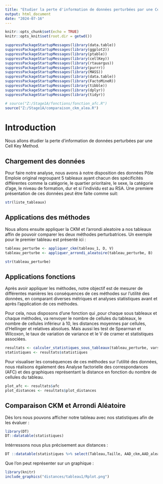 ```yaml
---
title: "Etudier la perte d'information de données perturbées par une Cell Key Method"
output: html_document
date: "2024-07-16"
---
```


```r
knitr::opts_chunk$set(echo = TRUE)
knitr::opts_knit$set(root.dir = getwd())
```

```r
suppressPackageStartupMessages(library(data.table))
suppressPackageStartupMessages(library(ggplot2))
suppressPackageStartupMessages(library(ptable))
suppressPackageStartupMessages(library(cellKey))
suppressPackageStartupMessages(library(rtauargus))
suppressPackageStartupMessages(library(purrr))
suppressPackageStartupMessages(library(MASS))
suppressPackageStartupMessages(library(data.table))
suppressPackageStartupMessages(library(FactoMineR))
suppressPackageStartupMessages(library(tibble))
suppressPackageStartupMessages(library(dplyr))
suppressPackageStartupMessages(library(tidyr))
```


```r
# source("Z:/Stage1A/fonctions/fonction_afc.R")
source("Z:/Stage1A/comparaison_ckm_alea.R")
```

# Introduction
Nous allons étudier la perte d'information de données perturbées par une Cell Key Method.


## Chargement des données

Pour faire notre analyse, nous avons à notre disposition des données Pôle Emploie original regroupant 5 tableaux ayant chacun des spécificités différentes comme la catégorie, le quartier prioritaire, le sexe, la catégorie d'age, le niveau de formation, dur et si l'individu est au RSA. Une premiere présentation de ces données peut être faite comme suit:  

```r
str(liste_tableaux)
```


## Applications des méthodes 

Nous allons ensuite appliquer la CKM et l'arrondi aleatoire a nos tableaux affin de pouvoir comparer les deux méthodes perturbatrices. Un exemple pour le premier tableau est présenté ici : 

```r

tableau_perturbe <- appliquer_ckm(tableau_1, D, V)
tableau_perturbe <- appliquer_arrondi_aleatoire(tableau_perturbe, B)
```
```r
str(tableau_perturbe)
```


## Applications fonctions 

Après avoir appliquer les méthodes, notre objectif est de mesurer de différentes manières les conséquences de ces méthodes sur l'utilité des données, en comparant diverses métriques et analyses statistiques avant et après l'application de ces méthodes.

Pour cela, nous disposons d'une fonction qui ,pour chaque sous tableaux et chaque méthodes, va renvoyer le nombre de cellules du tableaux, le nombre de cellules inférieur à 10, les distances moyennes par cellules, d'Hellinger et relatives absolues. Mais aussi les test de Spearman et Wilcoxon, le taux de variation de variance et le V de cramer et statistiques associées.  

```r
resultats <- calculer_statistiques_sous_tableaux(tableau_perturbe, vars_cat, "nb_obs", "nb_obs_ckm", "nb_obs_alea", "Ensemble")
statistiques <- resultats$statistiques

```

Pour visualiser les conséquences de ces méthodes sur l'utilité des données, nous réalisons également des Analyse factorielle des correspondances (AFC) et des graphiques représentant la distance en fonction du nombre de cellules du tableau.


```r
plot_afc <- resultats$afc
plot_distances <- resultats$plot_distances

```

## Comparaison CKM et Arrondi Aléatoire 

Dès lors nous pouvons afficher notre tableau avec nos statistiques afin de les évaluer :



```r
library(DT)
DT::datatable(statistiques)

```

Intérressons nous plus précisement aux distances :


```r
DT ::datatable(statistiques %>% select(Tableau,Taille, AAD_ckm,AAD_alea))
```

Que l'on peut représenter sur un graphique :

```r
library(knitr)
include_graphics("distances/tableau1/Rplot.png")


```



